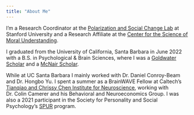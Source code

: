 ```yaml
---
title: "About Me"
---
```


I'm a Research Coordinator at the [Polarization and Social Change Lab](https://www.pascl.stanford.edu/) at Stanford University and a Research Affiliate at the [Center for the Science of Moral Understanding](https://www.moralunderstanding.com/).

I graduated from the University of California, Santa Barbara in June 2022 with a B.S. in Psychological & Brain Sciences, where I was a [Goldwater Scholar](https://goldwaterscholarship.gov/) and a [McNair Scholar](https://mcnairscholars.com/about/).

While at UC Santa Barbara I mainly worked with Dr. Daniel Conroy-Beam and Dr. Hongbo Yu. I spent a summer as a BrainWAVE Fellow at Caltech's [Tianqiao and Chrissy Chen Institute for Neuroscience](https://neuroscience.caltech.edu/), working with Dr. Colin Camerer and his Behavioral and Neuroeconomics Group. I was also a 2021 participant in the Society for Personality and Social Psychology's [SPUR](https://spsp.org/professional-development/training-programs/social-personality-undergraduate-research-spur-program) program.
